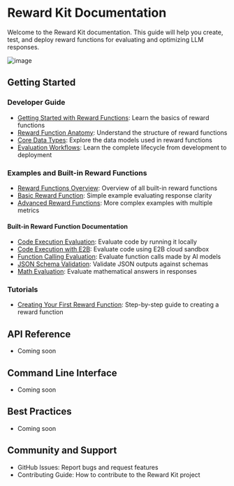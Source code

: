 # Reward Kit Documentation

Welcome to the Reward Kit documentation. This guide will help you create, test, and deploy reward functions for evaluating and optimizing LLM responses.

![image](main_screen.png)

## Getting Started

### Developer Guide
- [Getting Started with Reward Functions](developer_guide/getting_started): Learn the basics of reward functions
- [Reward Function Anatomy](developer_guide/reward_function_anatomy): Understand the structure of reward functions
- [Core Data Types](developer_guide/core_data_types): Explore the data models used in reward functions
- [Evaluation Workflows](developer_guide/evaluation_workflows): Learn the complete lifecycle from development to deployment

### Examples and Built-in Reward Functions
- [Reward Functions Overview](examples/reward_functions_overview): Overview of all built-in reward functions
- [Basic Reward Function](examples/basic_reward_function): Simple example evaluating response clarity
- [Advanced Reward Functions](examples/advanced_reward_functions): More complex examples with multiple metrics

#### Built-in Reward Function Documentation
- [Code Execution Evaluation](examples/code_execution_evaluation): Evaluate code by running it locally
- [Code Execution with E2B](examples/code_execution_with_e2b): Evaluate code using E2B cloud sandbox
- [Function Calling Evaluation](examples/function_calling_evaluation): Evaluate function calls made by AI models
- [JSON Schema Validation](examples/json_schema_validation): Validate JSON outputs against schemas
- [Math Evaluation](examples/math_evaluation): Evaluate mathematical answers in responses

### Tutorials
- [Creating Your First Reward Function](tutorials/creating_your_first_reward_function): Step-by-step guide to creating a reward function

## API Reference
- Coming soon

## Command Line Interface
- Coming soon

## Best Practices
- Coming soon

## Community and Support
- GitHub Issues: Report bugs and request features
- Contributing Guide: How to contribute to the Reward Kit project
